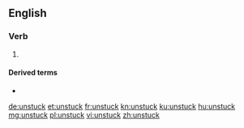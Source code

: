 ==English==

===Verb===
{{head|en|verb form}}

# {{en-past of|unstick}}

====Derived terms====
* {{l|en|come unstuck}}

[[de:unstuck]]
[[et:unstuck]]
[[fr:unstuck]]
[[kn:unstuck]]
[[ku:unstuck]]
[[hu:unstuck]]
[[mg:unstuck]]
[[pl:unstuck]]
[[vi:unstuck]]
[[zh:unstuck]]